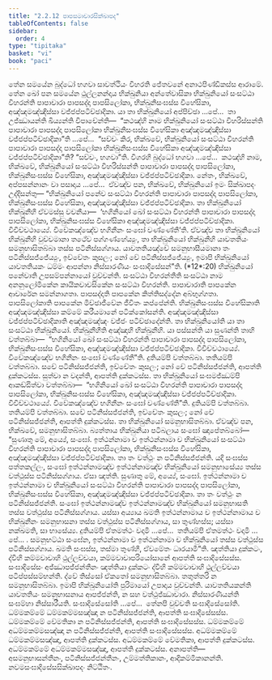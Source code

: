 ```yaml
---
title: "2.2.12 පාපසමාචාරසික්ඛාපද"
tableOfContents: false
sidebar:
  order: 4
type: "tipitaka"
basket: "vi"
book: "paci"
---
```



<DynamicBreadcrumb />

<Division number="721" book="paci">

<Paragraph number="2368" book="paci">
තේන සමයේන බුද්ධෝ භගවා සාවත්ථියං විහරති ජේතවනේ අනාථපිණ්ඩිකස්ස ආරාමේ. තේන ඛෝ පන සමයේන ථුල්ලනන්දාය භික්ඛුනියා අන්තේවාසිකා භික්ඛුනියෝ සංසට්ඨා විහරන්ති පාපාචාරා පාපසද්දා පාපසිලෝකා, භික්ඛුනිසංඝස්ස විහේසිකා, අඤ්ඤමඤ්ඤිස්සා වජ්ජප්පටිච්ඡාදිකා.
</Paragraph>

<Paragraph number="2369" book="paci">
යා තා භික්ඛුනියෝ අප්පිච්ඡා …පේ…  තා උජ්ඣායන්ති ඛිය්‍යන්ති විපාචේන්ති—  “කථඤ්හි නාම භික්ඛුනියෝ සංසට්ඨා විහරිස්සන්ති පාපාචාරා පාපසද්දා පාපසිලෝකා භික්ඛුනිසංඝස්ස විහේසිකා අඤ්ඤමඤ්ඤිස්සා වජ්ජප්පටිච්ඡාදිකා”ති …පේ…  “සච්චං කිර, භික්ඛවේ, භික්ඛුනියෝ සංසට්ඨා විහරන්ති පාපාචාරා පාපසද්දා පාපසිලෝකා භික්ඛුනිසංඝස්ස විහේසිකා අඤ්ඤමඤ්ඤිස්සා වජ්ජප්පටිච්ඡාදිකා”ති? “සච්චං, භගවා”ති. විගරහි බුද්ධෝ භගවා …පේ…  කථඤ්හි නාම, භික්ඛවේ, භික්ඛුනියෝ සංසට්ඨා විහරිස්සන්ති පාපාචාරා පාපසද්දා පාපසිලෝකා, භික්ඛුනිසංඝස්ස විහේසිකා, අඤ්ඤමඤ්ඤිස්සා වජ්ජප්පටිච්ඡාදිකා. නේතං, භික්ඛවේ, අප්පසන්නානං වා පසාදාය …පේ…  ඒවඤ්ච පන, භික්ඛවේ, භික්ඛුනියෝ ඉමං සික්ඛාපදං උද්දිසන්තු—
</Paragraph>

</Division>
<Division number="722" book="paci">

<Paragraph number="2370" book="paci">
<Emphasis>“භික්ඛුනියෝ පනේව සංසට්ඨා විහරන්ති පාපාචාරා පාපසද්දා පාපසිලෝකා, භික්ඛුනිසංඝස්ස විහේසිකා, අඤ්ඤමඤ්ඤිස්සා වජ්ජප්පටිච්ඡාදිකා. තා භික්ඛුනියෝ භික්ඛුනීහි ඒවමස්සු වචනීයා—  ‘භගිනියෝ ඛෝ සංසට්ඨා විහරන්ති පාපාචාරා පාපසද්දා පාපසිලෝකා, භික්ඛුනිසංඝස්ස විහේසිකා අඤ්ඤමඤ්ඤිස්සා වජ්ජප්පටිච්ඡාදිකා. විවිච්චථාය්‍යේ. විවේකඤ්ඤේව භගිනීනං සංඝෝ වණ්ණේතී’ති. ඒවඤ්ච තා භික්ඛුනියෝ භික්ඛුනීහි වුච්චමානා තථේව පග්ගණ්හේය්‍යුං, තා භික්ඛුනියෝ භික්ඛුනීහි යාවතතියං සමනුභාසිතබ්බා තස්ස පටිනිස්සග්ගාය. යාවතතියඤ්චේ සමනුභාසීයමානා තං පටිනිස්සජ්ජේය්‍යුං, ඉච්චේතං කුසලං; නෝ චේ පටිනිස්සජ්ජේය්‍යුං, ඉමාපි භික්ඛුනියෝ යාවතතියකං ධම්මං ආපන්නා නිස්සාරණීයං සංඝාදිසේසන්”</Emphasis>ති. (*12*:<Emphasis>20</Emphasis>)
</Paragraph>

</Division>
<Division number="723" book="paci">

<Paragraph number="2371" book="paci">
<Emphasis>භික්ඛුනියෝ පනේවා</Emphasis>ති උපසම්පන්නායෝ වුච්චන්ති.
</Paragraph>

<Paragraph number="2372" book="paci">
<Emphasis>සංසට්ඨා විහරන්තී</Emphasis>ති සංසට්ඨා නාම අනනුලෝමිකේන කායිකවාචසිකේන සංසට්ඨා විහරන්ති.
</Paragraph>

<Paragraph number="2373" book="paci">
<Emphasis>පාපාචාරා</Emphasis>ති පාපකේන ආචාරේන සමන්නාගතා.
</Paragraph>

<Paragraph number="2374" book="paci">
<Emphasis>පාපසද්දා</Emphasis>ති පාපකේන කිත්තිසද්දේන අබ්භුග්ගතා.
</Paragraph>

<Paragraph number="2375" book="paci">
<Emphasis>පාපසිලෝකා</Emphasis>ති පාපකේන මිච්ඡාජීවේන ජීවිතං කප්පේන්ති.
</Paragraph>

<Paragraph number="2376" book="paci">
<Emphasis>භික්ඛුනිසංඝස්ස විහේසිකා</Emphasis>ති අඤ්ඤමඤ්ඤිස්සා කම්මේ කරීයමානේ පටික්කෝසන්ති.
</Paragraph>

<Paragraph number="2377" book="paci">
<Emphasis>අඤ්ඤමඤ්ඤිස්සා වජ්ජප්පටිච්ඡාදිකා</Emphasis>ති අඤ්ඤමඤ්ඤං වජ්ජං පටිච්ඡාදේන්ති.
</Paragraph>

<Paragraph number="2378" book="paci">
<Emphasis>තා භික්ඛුනියෝ</Emphasis>ති යා තා සංසට්ඨා භික්ඛුනියෝ.
</Paragraph>

<Paragraph number="2379" book="paci">
<Emphasis>භික්ඛුනීහී</Emphasis>ති අඤ්ඤාහි භික්ඛුනීහි.
</Paragraph>

<Paragraph number="2380" book="paci">
යා පස්සන්ති යා සුණන්ති තාහි වත්තබ්බා—  “භගිනියෝ ඛෝ සංසට්ඨා විහරන්ති පාපාචාරා පාපසද්දා පාපසිලෝකා, භික්ඛුනිසංඝස්ස විහේසිකා, අඤ්ඤමඤ්ඤිස්සා වජ්ජප්පටිච්ඡාදිකා. විවිච්චථාය්‍යේ. විවේකඤ්ඤේව භගිනීනං සංඝෝ වණ්ණේතී”ති. දුතියම්පි වත්තබ්බා. තතියම්පි වත්තබ්බා. සචේ පටිනිස්සජ්ජන්ති, ඉච්චේතං කුසලං; නෝ චේ පටිනිස්සජ්ජන්ති, ආපත්ති දුක්කටස්ස. සුත්වා න වදන්ති, ආපත්ති දුක්කටස්ස. තා භික්ඛුනියෝ සංඝමජ්ඣම්පි ආකඩ්ඪිත්වා වත්තබ්බා—  “භගිනියෝ ඛෝ සංසට්ඨා විහරන්ති පාපාචාරා පාපසද්දා පාපසිලෝකා, භික්ඛුනිසංඝස්ස විහේසිකා, අඤ්ඤමඤ්ඤිස්සා වජ්ජප්පටිච්ඡාදිකා. විවිච්චථාය්‍යේ. විවේකඤ්ඤේව භගිනීනං සංඝෝ වණ්ණේතී”ති. දුතියම්පි වත්තබ්බා. තතියම්පි වත්තබ්බා. සචේ පටිනිස්සජ්ජන්ති, ඉච්චේතං කුසලං; නෝ චේ පටිනිස්සජ්ජන්ති, ආපත්ති දුක්කටස්ස. තා භික්ඛුනියෝ සමනුභාසිතබ්බා. ඒවඤ්ච පන, භික්ඛවේ, සමනුභාසිතබ්බා. බ්‍යත්තාය භික්ඛුනියා පටිබලාය සංඝෝ ඤාපේතබ්බෝ—
</Paragraph>

</Division>
<Division number="724" book="paci">

<Paragraph number="2381" book="paci">
“සුණාතු මේ, අය්‍යේ, සංඝෝ. ඉත්ථන්නාමා ච ඉත්ථන්නාමා ච භික්ඛුනියෝ සංසට්ඨා විහරන්ති පාපාචාරා පාපසද්දා පාපසිලෝකා, භික්ඛුනිසංඝස්ස විහේසිකා, අඤ්ඤමඤ්ඤිස්සා වජ්ජප්පටිච්ඡාදිකා. තා තං වත්ථුං න පටිනිස්සජ්ජන්ති. යදි සංඝස්ස පත්තකල්ලං, සංඝෝ ඉත්ථන්නාමඤ්ච ඉත්ථන්නාමඤ්ච භික්ඛුනියෝ සමනුභාසේය්‍ය තස්ස වත්ථුස්ස පටිනිස්සග්ගාය. ඒසා ඤත්ති.
</Paragraph>

<Paragraph number="2382" book="paci">
සුණාතු මේ, අය්‍යේ, සංඝෝ. ඉත්ථන්නාමා ච ඉත්ථන්නාමා ච භික්ඛුනියෝ සංසට්ඨා විහරන්ති පාපාචාරා පාපසද්දා පාපසිලෝකා, භික්ඛුනිසංඝස්ස විහේසිකා, අඤ්ඤමඤ්ඤිස්සා වජ්ජප්පටිච්ඡාදිකා. තා තං වත්ථුං න පටිනිස්සජ්ජන්ති. සංඝෝ ඉත්ථන්නාමඤ්ච ඉත්ථන්නාමඤ්ච භික්ඛුනියෝ සමනුභාසති තස්ස වත්ථුස්ස පටිනිස්සග්ගාය. යස්සා අය්‍යාය ඛමති ඉත්ථන්නාමාය ච ඉත්ථන්නාමාය ච භික්ඛුනීනං සමනුභාසනා තස්ස වත්ථුස්ස පටිනිස්සග්ගාය, සා තුණ්හස්ස; යස්සා නක්ඛමති, සා භාසේය්‍ය.
</Paragraph>

<Paragraph number="2383" book="paci">
දුතියම්පි ඒතමත්ථං වදාමි …පේ…  තතියම්පි ඒතමත්ථං වදාමි …පේ… .
</Paragraph>

<Paragraph number="2384" book="paci">
සමනුභට්ඨා සංඝේන, ඉත්ථන්නාමා ච ඉත්ථන්නාමා ච භික්ඛුනියෝ තස්ස වත්ථුස්ස පටිනිස්සග්ගාය. ඛමති සංඝස්ස, තස්මා තුණ්හී, ඒවමේතං ධාරයාමී”ති.
</Paragraph>

<Paragraph number="2385" book="paci">
ඤත්තියා දුක්කටං, ද්වීහි කම්මවාචාහි ථුල්ලච්චයා, කම්මවාචාපරියෝසානේ ආපත්ති සංඝාදිසේසස්ස. සංඝාදිසේසං අජ්ඣාපජ්ජන්තීනං ඤත්තියා දුක්කටං ද්වීහි කම්මවාචාහි ථුල්ලච්චයා පටිප්පස්සම්භන්ති. ද්වේ තිස්සෝ ඒකතෝ සමනුභාසිතබ්බා. තතුත්තරි න සමනුභාසිතබ්බා.
</Paragraph>

<Paragraph number="2386" book="paci">
<Emphasis>ඉමාපි භික්ඛුනියෝ</Emphasis>ති පුරිමායෝ උපාදාය වුච්චන්ති.
</Paragraph>

<Paragraph number="2387" book="paci">
<Emphasis>යාවතතියකන්</Emphasis>ති යාවතතියං සමනුභාසනාය ආපජ්ජන්ති, න සහ වත්ථුජ්ඣාචාරා.
</Paragraph>

<Paragraph number="2388" book="paci">
<Emphasis>නිස්සාරණීයන්</Emphasis>ති සංඝම්හා නිස්සාරීයති.
</Paragraph>

<Paragraph number="2389" book="paci">
<Emphasis>සංඝාදිසේසෝ</Emphasis>ති …පේ…  තේනපි වුච්චති සංඝාදිසේසෝති.
</Paragraph>

</Division>
<Division number="725" book="paci">

<Paragraph number="2390" book="paci">
ධම්මකම්මේ ධම්මකම්මසඤ්ඤා න පටිනිස්සජ්ජන්ති, ආපත්ති සංඝාදිසේසස්ස. ධම්මකම්මේ වේමතිකා න පටිනිස්සජ්ජන්ති, ආපත්ති සංඝාදිසේසස්ස. ධම්මකම්මේ අධම්මකම්මසඤ්ඤා න පටිනිස්සජ්ජන්ති, ආපත්ති සංඝාදිසේසස්ස.
</Paragraph>

<Paragraph number="2391" book="paci">
අධම්මකම්මේ ධම්මකම්මසඤ්ඤා, ආපත්ති දුක්කටස්ස. අධම්මකම්මේ වේමතිකා, ආපත්ති දුක්කටස්ස. අධම්මකම්මේ අධම්මකම්මසඤ්ඤා, ආපත්ති දුක්කටස්ස.
</Paragraph>

</Division>
<Division number="726" book="paci">

<Paragraph number="2392" book="paci">
අනාපත්ති—  අසමනුභාසන්තීනං, පටිනිස්සජ්ජන්තීනං, උම්මත්තිකානං, ආදිකම්මිකානන්ති.

</Paragraph>
</Division>

<Paragraph number="2393" type="center" book="paci">
නවමසංඝාදිසේසසික්ඛාපදං නිට්ඨිතං.
</Paragraph>